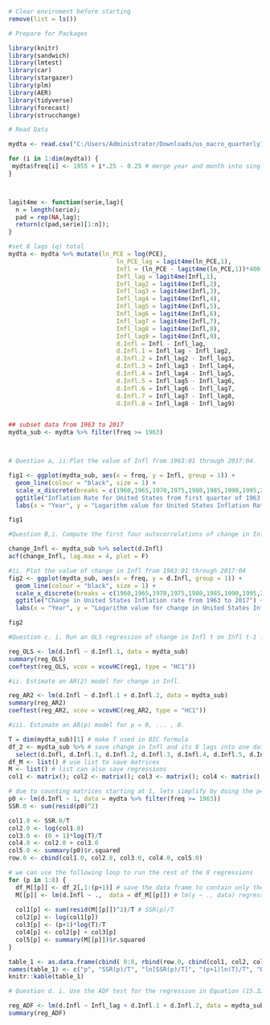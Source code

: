 ```{r}

# Clear enviroment before starting 
remove(list = ls())

# Prepare for Packages

library(knitr)
library(sandwich)
library(lmtest)
library(car) 
library(stargazer)
library(plm)
library(AER)
library(tidyverse) 
library(forecast)
library(strucchange)

# Read Data

mydta <- read.csv("C:/Users/Administrator/Downloads/us_macro_quarterly1.csv")

```

```{r}


for (i in 1:dim(mydta)) { 
 mydta$freq[i] <- 1955 + i*.25 - 0.25 # merge year and month into single counting variable
}



lagit4me <- function(serie,lag){
  n = length(serie);
  pad = rep(NA,lag);
  return(c(pad,serie)[1:n]);
}

#set 8 lags (q) total
mydta <- mydta %>% mutate(ln_PCE = log(PCE),
                              ln_PCE_lag = lagit4me(ln_PCE,1),
                              Infl = (ln_PCE - lagit4me(ln_PCE,1))*400,
                              Infl_lag = lagit4me(Infl,1),
                              Infl_lag2 = lagit4me(Infl,2),
                              Infl_lag3 = lagit4me(Infl,3),
                              Infl_lag4 = lagit4me(Infl,4),
                              Infl_lag5 = lagit4me(Infl,5),
                              Infl_lag6 = lagit4me(Infl,6),
                              Infl_lag7 = lagit4me(Infl,7),
                              Infl_lag8 = lagit4me(Infl,8),
                              Infl_lag9 = lagit4me(Infl,9),
                              d.Infl = Infl - Infl_lag,
                              d.Infl.1 = Infl_lag - Infl_lag2,
                              d.Infl.2 = Infl_lag2 - Infl_lag3,
                              d.Infl.3 = Infl_lag3 - Infl_lag4,
                              d.Infl.4 = Infl_lag4 - Infl_lag5,
                              d.Infl.5 = Infl_lag5 - Infl_lag6,
                              d.Infl.6 = Infl_lag6 - Infl_lag7,
                              d.Infl.7 = Infl_lag7 - Infl_lag8,
                              d.Infl.8 = Infl_lag8 - Infl_lag9)


## subset data from 1963 to 2017
mydta_sub <- mydta %>% filter(freq >= 1963)




```

```{r}

# Question a, ii:Plot the value of Infl from 1963:01 through 2017:04.

fig1 <- ggplot(mydta_sub, aes(x = freq, y = Infl, group = 1)) +
  geom_line(colour = "black", size = 1) + 
  scale_x_discrete(breaks = c(1960,1965,1970,1975,1980,1985,1990,1995,2000,2005,2010)) +
  ggtitle("Inflation Rate for United States from first quarter of 1963 to fourth quarter of 2017") +
  labs(x = "Year", y = "Logarithm value for United States Inflation Rate")

fig1

```

```{r}
#Question B,i. Compute the first four autocorrelations of change in Infl:

change_Infl <- mydta_sub %>% select(d.Infl)
acf(change_Infl, lag.max = 4, plot = F)

```

```{r}

#ii. Plot the value of change in Infl from 1963:01 through 2017:04
fig2 <- ggplot(mydta_sub, aes(x = freq, y = d.Infl, group = 1)) +
  geom_line(colour = "black", size = 1) + 
  scale_x_discrete(breaks = c(1960,1965,1970,1975,1980,1985,1990,1995,2000,2005,2010)) +
  ggtitle("Change in United States Inflation rate from 1963 to 2017") +
  labs(x = "Year", y = "Logarithm value for change in United States Inflation Rate")

fig2

```

```{r}

#Question c. i. Run an OLS regression of change in Infl t on Infl t-1 . 

reg_OLS <- lm(d.Infl ~ d.Infl.1, data = mydta_sub)
summary(reg_OLS)
coeftest(reg_OLS, vcov = vcovHC(reg1, type = "HC1"))

```

```{r}
#ii. Estimate an AR(2) model for change in Infl.

reg_AR2 <- lm(d.Infl ~ d.Infl.1 + d.Infl.2, data = mydta_sub)
summary(reg_AR2)
coeftest(reg_AR2, vcov = vcovHC(reg_AR2, type = "HC1"))
```

```{r}
#iii. Estimate an AR(p) model for p = 0, ... , 8.

T = dim(mydta_sub)[1] # make T used in BIC formula
df_2 <- mydta_sub %>% # save change in Infl and its 8 lags into one data frame
  select(d.Infl, d.Infl.1, d.Infl.2, d.Infl.3, d.Infl.4, d.Infl.5, d.Infl.6, d.Infl.7, d.Infl.8)
df_M <- list() # use list to save matrices
M <- list() # list can also save regressions
col1 <- matrix(); col2 <- matrix(); col3 <- matrix(); col4 <- matrix(); col5 <- matrix()

# due to counting matrices starting at 1, lets simplify by doing the p=0 regression separately
p0 <- lm(d.Infl ~ 1, data = mydta %>% filter(freq >= 1963))
SSR.0 <- sum(resid(p0)^2)

col1.0 <- SSR.0/T
col2.0 <- log(col1.0)
col3.0 <- (0 + 1)*log(T)/T
col4.0 <- col2.0 + col3.0
col5.0 <- summary(p0)$r.squared
row.0 <- cbind(col1.0, col2.0, col3.0, col4.0, col5.0)

# we can use the following loop to run the rest of the 8 regressions
for (p in 1:8) { 
  df_M[[p]] <- df_2[,1:(p+1)] # save the data frame to contain only the change in Infl and its p-count of lags
  M[[p]] <- lm(d.Infl ~ .,  data = df_M[[p]]) # lm(y ~ ., data) regresses y on all other columns in data
  
  col1[p] <- sum(resid(M[[p]])^2)/T # SSR(p)/T
  col2[p] <- log(col1[p])
  col3[p] <- (p+1)*log(T)/T
  col4[p] <- col2[p] + col3[p]
  col5[p] <- summary(M[[p]])$r.squared
}

table_1 <- as.data.frame(cbind( 0:8, rbind(row.0, cbind(col1, col2, col3, col4, col5))))
names(table_1) <- c("p", "SSR(p)/T", "ln[SSR(p)/T]", "(p+1)ln(T)/T", "BIC(p)", "R^2")
knitr::kable(table_1)

```

```{r}

# Question d. i. Use the ADF test for the regression in Equation (15.32) with two lags of change in Infl

reg_ADF <- lm(d.Infl ~ Infl_lag + d.Infl.1 + d.Infl.2, data = mydta_sub)
summary(reg_ADF)
```

```{r}

```

